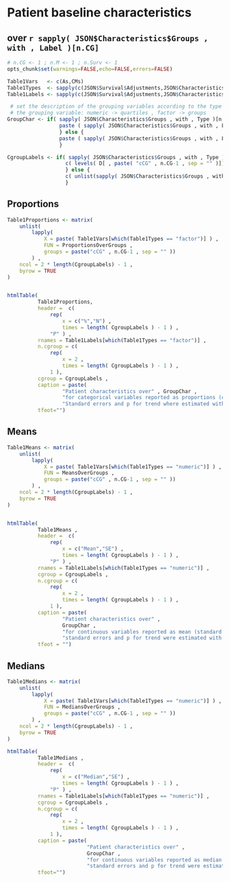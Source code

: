 

# Patient baseline characteristics
## over `r sapply( JSON$Characteristics$Groups , with , Label )[n.CG]`


```r

# n.CG <- 1 ; n.M <- 1 ; n.Surv <- 1
opts_chunk$set(warnings=FALSE,echo=FALSE,errors=FALSE)

Table1Vars   <- c(As,CMs)
Table1Types  <- sapply(c(JSON$Survival$Adjustments,JSON$Characteristics$Measures) , with , Type )
Table1Labels <- sapply(c(JSON$Survival$Adjustments,JSON$Characteristics$Measures) , with , Label )

 # set the description of the grouping variables according to the type of
 # the grouping variable: numeric -> quartiles , factor -> groups
GroupChar <- if( sapply( JSON$Characteristics$Groups , with , Type )[n.CG] == "numeric" ) {
                 paste ( sapply( JSON$Characteristics$Groups , with , Label )[n.CG] , "quartiles")
                 } else {
                 paste ( sapply( JSON$Characteristics$Groups , with , Label )[n.CG] , "groups")
                 }

CgroupLabels <- if( sapply( JSON$Characteristics$Groups , with , Type )[n.CG] == "numeric" ) {
                   c( levels( D[ , paste( "cCG" , n.CG-1 , sep = "" )]) , "" )
                   } else {
                   c( unlist(sapply( JSON$Characteristics$Groups , with , ValueLabels )[n.CG]) , "" )
                   }

``` 



## Proportions

```r

Table1Proportions <- matrix(
    unlist(
        lapply(
            X = paste( Table1Vars[which(Table1Types == "factor")] ) ,
            FUN = ProportionsOverGroups ,
            groups = paste("cCG" , n.CG-1 , sep = "" ))
        ) ,
    ncol = 2 * length(CgroupLabels) - 1 ,
    byrow = TRUE
)


htmlTable(
          Table1Proportions,
          header =  c(
              rep(
                  x = c("%","N") ,
                  times = length( CgroupLabels ) - 1 ) ,
              "P" ) ,
          rnames = Table1Labels[which(Table1Types == "factor")] ,
          n.cgroup = c(
              rep(
                  x = 2 ,
                  times = length( CgroupLabels ) - 1 ) ,
              1 ), 
          cgroup = CgroupLabels ,
          caption = paste(
                  "Patient characteristics over" , GroupChar ,
                  "for categorical variables reported as proportions (counts); " ,
                  "Standard errors and p for trend where estimated with logistic regression models.") ,
          tfoot="")

``` 

    

## Means    

```r

Table1Means <- matrix(
    unlist(
        lapply(
            X = paste( Table1Vars[which(Table1Types == "numeric")] ) ,
            FUN = MeansOverGroups ,
            groups = paste("cCG" , n.CG-1 , sep = "" ))
        ) ,
    ncol = 2 * length(CgroupLabels) - 1 ,
    byrow = TRUE
)


htmlTable(
          Table1Means ,
          header =  c(
              rep(
                  x = c("Mean","SE") ,
                  times = length( CgroupLabels ) - 1 ) ,
              "P" ) ,
          rnames = Table1Labels[which(Table1Types == "numeric")] ,
          cgroup = CgroupLabels ,
          n.cgroup = c(
              rep(
                  x = 2 ,
                  times = length( CgroupLabels ) - 1 ) ,
              1 ), 
          caption = paste(
                  "Patient characteristics over" ,
                  GroupChar ,
                  "for continuous variables reported as mean (standard error);" ,
                  "standard errors and p for trend were estimated with general linear models.") ,
          tfoot = "")

```
    

## Medians

```r

Table1Medians <- matrix(
    unlist(
        lapply(
            X = paste( Table1Vars[which(Table1Types == "numeric")] ) ,
            FUN = MediansOverGroups ,
            groups = paste("cCG" , n.CG-1 , sep = "" ))
        ) ,
    ncol = 2 * length(CgroupLabels) - 1 ,
    byrow = TRUE
)

htmlTable(
          Table1Medians ,
          header =  c(
              rep(
                  x = c("Median","SE") ,
                  times = length( CgroupLabels ) - 1 ) ,
              "P" ) ,
          rnames = Table1Labels[which(Table1Types == "numeric")] ,
          cgroup = CgroupLabels ,
          n.cgroup = c(
              rep(
                  x = 2 ,
                  times = length( CgroupLabels ) - 1 ) ,
              1 ), 
          caption = paste(
                          "Patient characteristics over" ,
                          GroupChar ,
                          "for continuous variables reported as median (standard error);" ,
                          "standard errors and p for trend were estimated with median regression models.") ,
          tfoot="")

``` 
